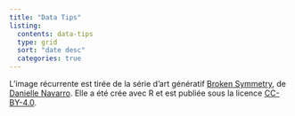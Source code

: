 ```yaml
---
title: "Data Tips"
listing: 
  contents: data-tips
  type: grid
  sort: "date desc"
  categories: true 
---
```


L'image récurrente est tirée de la série d'art génératif [Broken Symmetry](https://art.djnavarro.net/gallery/broken-symmetry/), de [Danielle Navarro](https://djnavarro.net/). Elle a été crée avec R et est publiée sous la licence [CC-BY-4.0](https://github.com/djnavarro/series-unboxing/blob/master/LICENSE.md).
